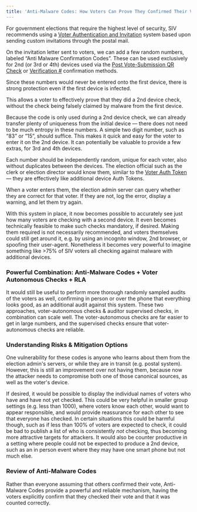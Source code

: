 ```yaml
---
title: 'Anti-Malware Codes: How Voters Can Prove They Confirmed Their Vote'
---
```


For government elections that require the highest level of security, SIV recommends using a [Voter Authentication and Invitation](/authentication) system based upon sending custom invitations through the postal mail.

On the invitation letter sent to voters, we can add a few random numbers, labeled “Anti Malware Confirmation Codes”. These can be used exclusively for 2nd (or 3rd or 4th) devices used via the [Post Vote-Submission QR Check](/verifiability/detecting-malware) or [Verification #](/verifiability/personal-vote) confirmation methods.

Since these numbers would never be entered onto the first device, there is strong protection even if the first device is infected.

This allows a voter to effectively prove that they did a 2nd device check, without the check being falsely claimed by malware from the first device.

Because the code is only used during a 2nd device check, we can already transfer plenty of uniqueness from the initial device — there does not need to be much entropy in these numbers. A simple two digit number, such as “83” or “15”, should suffice. This makes it quick and easy for the voter to enter it on the 2nd device. It can potentially be valuable to provide a few extras, for 3rd and 4th devices.

Each number should be independently random, unique for each voter, also without duplicates between the devices. The election official such as the clerk or election director would know them, similar to the [Voter Auth Token](/authentication) — they are effectively like additional device Auth Tokens.

When a voter enters them, the election admin server can query whether they are correct for that voter. If they are not, log the error, display a warning, and let them try again.

With this system in place, it now becomes possible to accurately see just how many voters are checking with a second device. It even becomes technically feasible to make such checks mandatory, if desired. Making them required is not necessarily recommended, and voters themselves could still get around it, e.g. by using an incognito window, 2nd browser, or spoofing their user-agent. Nonetheless it becomes very powerful to imagine something like >75% of SIV voters all checking against malware with additional devices.

### Powerful Combination: Anti-Malware Codes + Voter Autonomous Checks + RLA

It would still be useful to perform more thorough randomly sampled audits of the voters as well, confirming in person or over the phone that everything looks good, as an additional audit against this system. These two approaches, voter-autonomous checks & auditor supervised checks, in combination can scale well. The voter-autonomous checks are far easier to get in large numbers, and the supervised checks ensure that voter-autonomous checks are reliable.

### Understanding Risks & Mitigation Options

One vulnerability for these codes is anyone who learns about them from the election admin's servers, or while they are in transit (e.g. postal system). However, this is still an improvement over not having them, because now the attacker needs to compromise both one of those canonical sources, as well as the voter's device.

If desired, it would be possible to display the individual names of voters who have and have not yet checked. This could be very helpful in smaller group settings (e.g. less than 1000), where voters know each other, would want to appear responsible, and would provide reassurance for each other to see that everyone has checked. In certain situations this could be harmful though, such as if less than 100% of voters are expected to check, it could be bad to publish a list of who is consistently _not_ checking, thus becoming more attractive targets for attackers. It would also be counter productive in a setting where people could not be expected to produce a 2nd device, such as an in person event where they may have one smart phone but not much else.

### Review of Anti-Malware Codes

Rather than everyone assuming that others confirmed their vote, Anti-Malware Codes provide a powerful and reliable mechanism, having the voters explicitly confirm that they checked their vote and that it was counted correctly.
